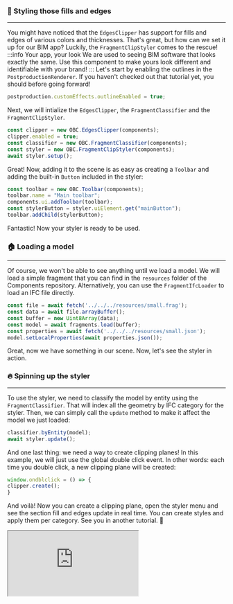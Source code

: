 ### 💄 Styling those fills and edges
___
You might have noticed that the `EdgesClipper` has support for fills
and edges of various colors and thicknesses. That's great, but how can
we set it up for our BIM app? Luckily, the `FragmentClipStyler` comes
to the rescue!
:::info Your app, your look
We are used to seeing BIM software that looks exactly the same. Use
this component to make yours look different and identifiable with
your brand!
:::
Let's start by enabling the outlines in the `PostproductionRenderer`. If
you haven't checked out that tutorial yet, you should before going
forward!

```js
postproduction.customEffects.outlineEnabled = true;
```
Next, we will intialize the `EdgesClipper`, the `FragmentClassifier` and the
`FragmentClipStyler`.

```js
const clipper = new OBC.EdgesClipper(components);
clipper.enabled = true;
const classifier = new OBC.FragmentClassifier(components);
const styler = new OBC.FragmentClipStyler(components);
await styler.setup();
```
Great! Now, adding it to the scene is as easy as creating a
`Toolbar` and adding the built-in `Button` included in the styler:

```js
const toolbar = new OBC.Toolbar(components);
toolbar.name = "Main toolbar";
components.ui.addToolbar(toolbar);
const stylerButton = styler.uiElement.get("mainButton");
toolbar.addChild(stylerButton);
```
Fantastic! Now your styler is ready to be used.
### 🏠 Loading a model
___
Of course, we won't be able to see anything until we load a model.
We will load a simple fragment that you can find in the `resources`
folder of the Components repository. Alternatively, you can use
the `FragmentIfcLoader` to load an IFC file directly.

```js
const file = await fetch('../../../resources/small.frag');
const data = await file.arrayBuffer();
const buffer = new Uint8Array(data);
const model = await fragments.load(buffer);
const properties = await fetch('../../../resources/small.json');
model.setLocalProperties(await properties.json());
```
Great, now we have something in our scene. Now, let's see the
styler in action.
### 🔥 Spinning up the styler
___
To use the styler, we need to classify the model by entity using
the `FragmentClassifier`. That will index all the geometry by
IFC category for the styler. Then, we can simply call the `update`
method to make it affect the model we just loaded:

```js
classifier.byEntity(model);
await styler.update();
```
And one last thing: we need a way to create clipping planes! In
this example, we will just use the global double click event. In
other words: each time you double click, a new clipping plane
will be created:

```js
window.ondblclick = () => {
clipper.create();
}
```
And voilà! Now you can create a clipping plane, open the styler menu
and see the section fill and edges update in real time. You can
create styles and apply them per category. See you in another
tutorial. 🚀


  <iframe src="https://thatopen.github.io/engine_components/src/fragments/FragmentClipStyler/index.html"></iframe>

  